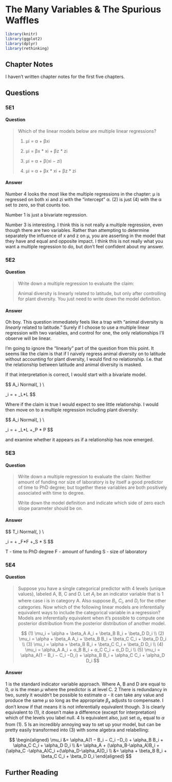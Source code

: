 # The Many Variables & The Spurious Waffles {#many_variables}


```{r echo = FALSE, warning = FALSE, message = FALSE}
library(knitr)
library(ggplot2)
library(dplyr)
library(rethinking)
```

## Chapter Notes

I haven't written chapter notes for the first five chapters.

## Questions

### 5E1 {-}

#### Question {-}

>Which of the linear models below are multiple linear regressions? 
>
(1) µi = α + βxi 
>
(2) µi = βx * xi + βz * zi 
>
(3) µi = α + β(xi − zi)
>
(4) µi = α + βx * xi + βz * zi


#### Answer {-}

Number 4 looks the most like the multiple regressions in the chapter: µ is regressed on both xi and zi with the "intercept" α. (2) is just (4) with the α set to zero, so that counts too.

Number 1 is just a bivariate regression.

Number 3 is interesting. I think this is not really a multiple regression, even though there are two variables. Rather than attempting to determine separately the influence of x and z on µ, you are asserting in the model that they have and equal and opposite impact. I think this is not really what you want a multiple regression to do, but don't feel confident about my answer.


### 5E2 {-}

#### Question {-}

>Write down a multiple regression to evaluate the claim: 
>
Animal diversity is linearly related to latitude, but only after controlling for plant diversity. You just need to write down the model definition.


#### Answer {-}


Oh boy. This question immediately feels like a trap with "animal diversity is *linearly* related to latitude." Surely if I choose to use a multiple linear regression with two variables, and control for one, the only relationships I'll observe will be linear.

I'm going to ignore the "linearly" part of the question from this point. It seems like the claim is that if I naively regress animal diversity on to latitude without accounting for plant diversity, I would find no relationship. I.e. that the relationship between latitude and animal diversity is masked.

If that interpretation is correct, I would start with a bivariate model.


$$
A_i \sim Normal(\mu, \sigma) \\

\mu_i = \alpha + \beta_L*L
$$

Where if the claim is true I would expect to see little relationship. I would then move on to a multiple regression including plant diversity:

$$
A_i \sim Normal(\mu, \sigma) \\

\mu_i = \alpha + \beta_L*L +\beta_P * P
$$

and examine whether it appears as if a relationship has now emerged.


### 5E3 {-}

#### Question {-}

>Write down a multiple regression to evaluate the claim: Neither amount of funding nor size of laboratory is by itself a good predictor of time to PhD degree; but together these variables are both positively associated with time to degree. 
>
Write down the model definition and indicate which side of zero each slope parameter should be on.


#### Answer {-}


$$
T_i \sim Normal(\mu, \sigma) \\

\mu_i = \alpha + \beta_F*F +\beta_S * S
$$

T - time to PhD degree
F - amount of funding
S - size of laboratory


### 5E4 {-}

#### Question {-}


>Suppose you have a single categorical predictor with 4 levels (unique values), labeled A, B, C and D. Let $A_i$ be an indicator variable that is 1 where case i is in category A. Also suppose $B_i$, $C_i$, and $D_i$ for the other categories. 
Now which of the following linear models are inferentially equivalent ways to include the categorical variable in a regression? Models are inferentially equivalent when it’s possible to compute one posterior distribution from the posterior distribution of another model.
>
$$
(1) \mu_i = \alpha + \beta_A A_i + \beta_B B_i + \beta_D D_i  \\
(2) \mu_i = \alpha + \beta_A A_i + \beta_B B_i + \beta_C C_i + \beta_D D_i \\ 
(3) \mu_i = \alpha + \beta_B B_i + \beta_C C_i + \beta_D D_i \\
(4) \mu_i = \alpha_A A_i + α_B B_i + α_C C_i + α_D D_i \\
(5) \mu_i = \alpha_A(1 − B_i − C_i −D_i) + \alpha_B B_i + \alpha_C C_i + \alpha_D D_i
$$

#### Answer {-}

1 is the standard indicator variable approach. Where A, B and D are equal to 0, $\alpha$ is the mean $\mu$ where the predictor is at level C.
2 There is redundancy in two, surely it wouldn't be possible to estimate $\alpha$ - it can take any value and produce the same $\mu$ so long as the appropriate $\beta_x$ adjusts to compensate. I don't know if that means it is not inferentially equivalent though.
3 is clearly equivalent to (1), it doesn't make a difference (except for interpretation) which of the levels you label null.
4 Is equivalent also, just set $\alpha_c$ equal to $\alpha$ from (1).
5 Is an incredibly annoying way to set up your model, but can be pretty easily transformed into (3) with some algebra and relabelling:

$$
\begin{aligned}
\mu_i &= \alpha_A(1 − B_i − C_i −D_i) + \alpha_B B_i + \alpha_C C_i + \alpha_D D_i \\
&= \alpha_A + (\alpha_B-\alpha_A)B_i + (\alpha_C -\alpha_A)C_i +(\alpha_D-\alpha_A)D_i  \\
&= \alpha + \beta_B B_i + \beta_C C_i + \beta_D D_i
\end{aligned}          
$$

## Further Reading {-}
